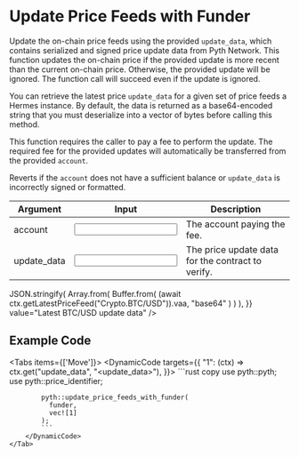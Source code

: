 
# Update Price Feeds with Funder

Update the on-chain price feeds using the provided `update_data`, which contains serialized and signed price update data from Pyth Network.
This function updates the on-chain price if the provided update is more recent than the current on-chain price.
Otherwise, the provided update will be ignored.
The function call will succeed even if the update is ignored.

You can retrieve the latest price `update_data` for a given set of price feeds a Hermes instance.
By default, the data is returned as a base64-encoded string that you must deserialize into a vector of bytes before calling this method.

This function requires the caller to pay a fee to perform the update.
The required fee for the provided updates will automatically be transferred from the provided `account`.

Reverts if the `account` does not have a sufficient balance or `update_data` is incorrectly signed or formatted.

<div className="mt-6 overflow-x-auto">

| Argument                                                         | Input                                                      | Description                                       |
| ---------------------------------------------------------------- | ---------------------------------------------------------- | ------------------------------------------------- |
| <Arg required={true} type="signer">account</Arg>                 | <Input id="account" />                                     | The account paying the fee.                       |
| <Arg required={true} type="vector<vector<u8>>">update_data</Arg> | <Input id="update_data" format={InputFormats.ByteArray} /> | The price update data for the contract to verify. |

</div>

<Examples>
  <Example
    keyValues={{
      update_data: async (ctx) =>
        JSON.stringify(
          Array.from(
            Buffer.from(
              (await ctx.getLatestPriceFeed("Crypto.BTC/USD")).vaa,
              "base64"
            )
          )
        ),
    }}
    value="Latest BTC/USD update data"
  />
</Examples>

## Example Code

<Tabs items={['Move']}>
    <Tab>
        <DynamicCode targets={{
            "1": (ctx) => ctx.get("update_data", "<update_data>"),
        }}>
            ```rust copy
            use pyth::pyth;
            use pyth::price_identifier;

            pyth::update_price_feeds_with_funder(
              funder,
              vec![1]
            );
            ```
        </DynamicCode>
    </Tab>

</Tabs>
